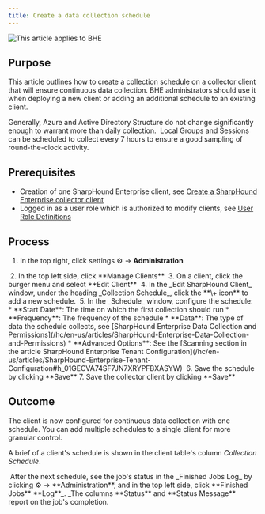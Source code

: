 ```yaml
---
title: Create a data collection schedule
---
```


![This article applies to BHE](/hc/article_attachments/18502449134491.png)

## Purpose

This article outlines how to create a collection schedule on a collector client that will ensure continuous data collection. BHE administrators should use it when deploying a new client or adding an additional schedule to an existing client.

Generally, Azure and Active Directory Structure do not change significantly enough to warrant more than daily collection.  Local Groups and Sessions can be scheduled to collect every 7 hours to ensure a good sampling of round-the-clock activity.

## Prerequisites

* Creation of one SharpHound Enterprise client, see [Create a SharpHound Enterprise collector client](/hc/en-us/articles/Create-a-BloodHound-Enterprise-collector-client)
* Logged in as a user role which is authorized to modify clients, see [User Role Definitions](/hc/en-us/articles/Administering-users-and-roles)

## Process

1.  In the top right, click settings ⚙️ → **Administration**
<Frame>
  <img src="/hc/images/image-75.png" alt=""/>
</Frame>
2.  In the top left side, click **Manage Clients**
<Frame>
  <img src="/hc/images/image-76.png" alt=""/>
</Frame>
3.  On a client, click the burger menu and select **Edit Client**
<Frame>
  <img src="/hc/images/image-77.png" alt=""/>
</Frame>
4.  In the _Edit SharpHound Client_ window, under the heading _Collection Schedule_, click the **\+ icon** to add a new schedule.
<Frame>
  <img src="/hc/images/image-78.png" alt=""/>
</Frame>
5.  In the _Schedule_ window, configure the schedule:
    * **Start Date**: The time on which the first collection should run
    * **Frequency**: The frequency of the schedule
    * **Data**: The type of data the schedule collects, see [SharpHound Enterprise Data Collection and Permissions](/hc/en-us/articles/SharpHound-Enterprise-Data-Collection-and-Permissions)
    * **Advanced Options**: See the [Scanning section in the article SharpHound Enterprise Tenant Configuration](/hc/en-us/articles/SharpHound-Enterprise-Tenant-Configuration#h_01GECVA74SF7JN7XRYPFBXASYW)
<Frame>
  <img src="/hc/images/image-79.png" alt=""/>
</Frame>
6.  Save the schedule by clicking **Save**
7.  Save the collector client by clicking **Save**

## Outcome

The client is now configured for continuous data collection with one schedule. You can add multiple schedules to a single client for more granular control.

A brief of a client's schedule is shown in the client table's column _Collection Schedule_.

<Frame>
  <img src="/hc/images/image-80.png" alt=""/>
</Frame>
After the next schedule, see the job's status in the _Finished Jobs Log_ by clicking ⚙️ → **Administration**, and in the top left side, click **Finished Jobs** **Log**_. _The columns **Status** and **Status Message** report on the job's completion.

<Frame>
  <img src="/hc/images/image-81.png" alt=""/>
</Frame>
